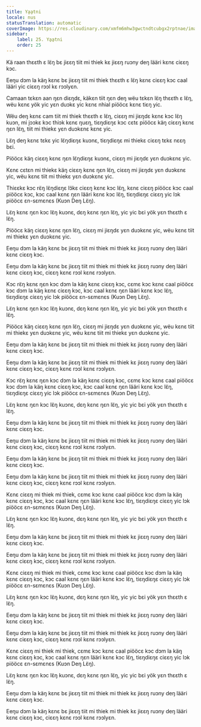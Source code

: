 ```yaml
---
title: Ya̱a̱tni
locale: nus
statusTranslation: automatic
coverImage: https://res.cloudinary.com/xmfm6mhw3gwctndtcubgx2rptnae/image/upload/v1740337243/small_cover_educacion_fundamental_a051170f1c.webp
sidebar:
    label: 25. Ya̱a̱tni
    order: 25
---
```

Kä raan thɛɛth ɛ lɛ̈ŋ bɛ jiɛɛŋ tiit mi thiek kɛ jiɛɛŋ ruɔny deŋ lääri kɛnɛ ciɛɛŋ kɔc.

Eeŋu dɔm la käŋ kɛnɛ bɛ jiɛɛŋ tiit mi thiek thɛɛth ɛ lɛ̈ŋ kɛnɛ ciɛɛŋ kɔc caal lääri yic ciɛɛŋ rɔɔl kɛ rɔɔlyɛn.

Camaan tɛkɛn aan ŋɛn diɛŋdɛ, käkɛn tiit ŋɛn deŋ wëu tɛkɛn lɛ̈ŋ thɛɛth ɛ lɛ̈ŋ, wëu kɛnɛ yök yic yɛn duɔkɛ yic kɛnɛ nhial piööcɛ kɛnɛ tiɛŋ yic.

Wëu deŋ kɛnɛ cam tiit mi thiek thɛɛth ɛ lɛ̈ŋ, ciɛɛŋ mi jiɛŋdɛ kɛnɛ kɔc lɛ̈ŋ kuɔn, mi jɔɔkɛ kɔc thiɔk kɛnɛ ŋuɛŋ, tiɛŋdiɛŋɛ kɔc cɛtɛ piööcɛ käŋ ciɛɛŋ kɛnɛ ŋɛn lɛ̈ŋ, tiit mi thiekɛ yɛn duɔkɛnɛ kɛnɛ yic.

Lɛ̈ŋ deŋ kɛnɛ tɛkɛ yic lɛ̈ŋdiɛŋɛ kuɔnɛ, tiɛŋdiɛŋɛ mi thiekɛ ciɛɛŋ tɛkɛ nɛɛŋ bɛi.

Piööcɛ käŋ ciɛɛŋ kɛnɛ ŋɛn lɛ̈ŋdiɛŋɛ kuɔnɛ, ciɛɛŋ mi jiɛŋdɛ yɛn duɔkɛnɛ yic.

Kɛnɛ cɛtɛn mi thiekɛ käŋ ciɛɛŋ kɛnɛ ŋɛn lɛ̈ŋ, ciɛɛŋ mi jiɛŋdɛ yɛn duɔkɛnɛ yic, wëu kɛnɛ tiit mi thiekɛ yɛn duɔkɛnɛ yic.

Thiɛɛkɛ kɔc rɛ̈ŋ lɛ̈ŋdiɛŋɛ lɔ̈kɛ ciɛɛŋ kɛnɛ kɔc lɛ̈ŋ, kɛnɛ ciɛɛŋ piööcɛ kɔc caal piööcɛ kɔc, kɔc caal kɛnɛ ŋɛn lääri kɛnɛ kɔc lɛ̈ŋ, tiɛŋdiɛŋɛ ciɛɛŋ yic lɔk piööcɛ ɛn-sɛmɛnɛs (Kuɔn Deŋ Lɛ̈ŋ).

Lɛ̈ŋ kɛnɛ ŋɛn kɔc lɛ̈ŋ kuɔnɛ, dɛŋ kɛnɛ ŋɛn lɛ̈ŋ, yic yic bɛi yök yɛn thɛɛth ɛ lɛ̈ŋ.

Piööcɛ käŋ ciɛɛŋ kɛnɛ ŋɛn lɛ̈ŋ, ciɛɛŋ mi jiɛŋdɛ yɛn duɔkɛnɛ yic, wëu kɛnɛ tiit mi thiekɛ yɛn duɔkɛnɛ yic.

Eeŋu dɔm la käŋ kɛnɛ bɛ jiɛɛŋ tiit mi thiek mi thiek kɛ jiɛɛŋ ruɔny deŋ lääri kɛnɛ ciɛɛŋ kɔc.

Eeŋu dɔm la käŋ kɛnɛ bɛ jiɛɛŋ tiit mi thiek mi thiek kɛ jiɛɛŋ ruɔny deŋ lääri kɛnɛ ciɛɛŋ kɔc, ciɛɛŋ kɛnɛ rɔɔl kɛnɛ rɔɔlyɛn.

Kɔc rɛ̈ŋ kɛnɛ ŋɛn kɔc dɔm la käŋ kɛnɛ ciɛɛŋ kɔc, cɛmɛ kɔc kɛnɛ caal piööcɛ kɔc dɔm la käŋ kɛnɛ ciɛɛŋ kɔc, kɔc caal kɛnɛ ŋɛn lääri kɛnɛ kɔc lɛ̈ŋ, tiɛŋdiɛŋɛ ciɛɛŋ yic lɔk piööcɛ ɛn-sɛmɛnɛs (Kuɔn Deŋ Lɛ̈ŋ).

Lɛ̈ŋ kɛnɛ ŋɛn kɔc lɛ̈ŋ kuɔnɛ, dɛŋ kɛnɛ ŋɛn lɛ̈ŋ, yic yic bɛi yök yɛn thɛɛth ɛ lɛ̈ŋ.

Piööcɛ käŋ ciɛɛŋ kɛnɛ ŋɛn lɛ̈ŋ, ciɛɛŋ mi jiɛŋdɛ yɛn duɔkɛnɛ yic, wëu kɛnɛ tiit mi thiekɛ yɛn duɔkɛnɛ yic, wëu kɛnɛ tiit mi thiekɛ yɛn duɔkɛnɛ yic.

Eeŋu dɔm la käŋ kɛnɛ bɛ jiɛɛŋ tiit mi thiek mi thiek kɛ jiɛɛŋ ruɔny deŋ lääri kɛnɛ ciɛɛŋ kɔc.

Eeŋu dɔm la käŋ kɛnɛ bɛ jiɛɛŋ tiit mi thiek mi thiek kɛ jiɛɛŋ ruɔny deŋ lääri kɛnɛ ciɛɛŋ kɔc, ciɛɛŋ kɛnɛ rɔɔl kɛnɛ rɔɔlyɛn.

Kɔc rɛ̈ŋ kɛnɛ ŋɛn kɔc dɔm la käŋ kɛnɛ ciɛɛŋ kɔc, cɛmɛ kɔc kɛnɛ caal piööcɛ kɔc dɔm la käŋ kɛnɛ ciɛɛŋ kɔc, kɔc caal kɛnɛ ŋɛn lääri kɛnɛ kɔc lɛ̈ŋ, tiɛŋdiɛŋɛ ciɛɛŋ yic lɔk piööcɛ ɛn-sɛmɛnɛs (Kuɔn Deŋ Lɛ̈ŋ).

Lɛ̈ŋ kɛnɛ ŋɛn kɔc lɛ̈ŋ kuɔnɛ, dɛŋ kɛnɛ ŋɛn lɛ̈ŋ, yic yic bɛi yök yɛn thɛɛth ɛ lɛ̈ŋ.

Eeŋu dɔm la käŋ kɛnɛ bɛ jiɛɛŋ tiit mi thiek mi thiek kɛ jiɛɛŋ ruɔny deŋ lääri kɛnɛ ciɛɛŋ kɔc.

Eeŋu dɔm la käŋ kɛnɛ bɛ jiɛɛŋ tiit mi thiek mi thiek kɛ jiɛɛŋ ruɔny deŋ lääri kɛnɛ ciɛɛŋ kɔc, ciɛɛŋ kɛnɛ rɔɔl kɛnɛ rɔɔlyɛn.

Eeŋu dɔm la käŋ kɛnɛ bɛ jiɛɛŋ tiit mi thiek mi thiek kɛ jiɛɛŋ ruɔny deŋ lääri kɛnɛ ciɛɛŋ kɔc.

Eeŋu dɔm la käŋ kɛnɛ bɛ jiɛɛŋ tiit mi thiek mi thiek kɛ jiɛɛŋ ruɔny deŋ lääri kɛnɛ ciɛɛŋ kɔc, ciɛɛŋ kɛnɛ rɔɔl kɛnɛ rɔɔlyɛn.

Kɛnɛ ciɛɛŋ mi thiek mi thiek, cɛmɛ kɔc kɛnɛ caal piööcɛ kɔc dɔm la käŋ kɛnɛ ciɛɛŋ kɔc, kɔc caal kɛnɛ ŋɛn lääri kɛnɛ kɔc lɛ̈ŋ, tiɛŋdiɛŋɛ ciɛɛŋ yic lɔk piööcɛ ɛn-sɛmɛnɛs (Kuɔn Deŋ Lɛ̈ŋ).

Lɛ̈ŋ kɛnɛ ŋɛn kɔc lɛ̈ŋ kuɔnɛ, dɛŋ kɛnɛ ŋɛn lɛ̈ŋ, yic yic bɛi yök yɛn thɛɛth ɛ lɛ̈ŋ.

Eeŋu dɔm la käŋ kɛnɛ bɛ jiɛɛŋ tiit mi thiek mi thiek kɛ jiɛɛŋ ruɔny deŋ lääri kɛnɛ ciɛɛŋ kɔc.

Eeŋu dɔm la käŋ kɛnɛ bɛ jiɛɛŋ tiit mi thiek mi thiek kɛ jiɛɛŋ ruɔny deŋ lääri kɛnɛ ciɛɛŋ kɔc, ciɛɛŋ kɛnɛ rɔɔl kɛnɛ rɔɔlyɛn.

Kɛnɛ ciɛɛŋ mi thiek mi thiek, cɛmɛ kɔc kɛnɛ caal piööcɛ kɔc dɔm la käŋ kɛnɛ ciɛɛŋ kɔc, kɔc caal kɛnɛ ŋɛn lääri kɛnɛ kɔc lɛ̈ŋ, tiɛŋdiɛŋɛ ciɛɛŋ yic lɔk piööcɛ ɛn-sɛmɛnɛs (Kuɔn Deŋ Lɛ̈ŋ).

Lɛ̈ŋ kɛnɛ ŋɛn kɔc lɛ̈ŋ kuɔnɛ, dɛŋ kɛnɛ ŋɛn lɛ̈ŋ, yic yic bɛi yök yɛn thɛɛth ɛ lɛ̈ŋ.

Eeŋu dɔm la käŋ kɛnɛ bɛ jiɛɛŋ tiit mi thiek mi thiek kɛ jiɛɛŋ ruɔny deŋ lääri kɛnɛ ciɛɛŋ kɔc.

Eeŋu dɔm la käŋ kɛnɛ bɛ jiɛɛŋ tiit mi thiek mi thiek kɛ jiɛɛŋ ruɔny deŋ lääri kɛnɛ ciɛɛŋ kɔc, ciɛɛŋ kɛnɛ rɔɔl kɛnɛ rɔɔlyɛn.

Kɛnɛ ciɛɛŋ mi thiek mi thiek, cɛmɛ kɔc kɛnɛ caal piööcɛ kɔc dɔm la käŋ kɛnɛ ciɛɛŋ kɔc, kɔc caal kɛnɛ ŋɛn lääri kɛnɛ kɔc lɛ̈ŋ, tiɛŋdiɛŋɛ ciɛɛŋ yic lɔk piööcɛ ɛn-sɛmɛnɛs (Kuɔn Deŋ Lɛ̈ŋ).

Lɛ̈ŋ kɛnɛ ŋɛn kɔc lɛ̈ŋ kuɔnɛ, dɛŋ kɛnɛ ŋɛn lɛ̈ŋ, yic yic bɛi yök yɛn thɛɛth ɛ lɛ̈ŋ.

Eeŋu dɔm la käŋ kɛnɛ bɛ jiɛɛŋ tiit mi thiek mi thiek kɛ jiɛɛŋ ruɔny deŋ lääri kɛnɛ ciɛɛŋ kɔc.

Eeŋu dɔm la käŋ kɛnɛ bɛ jiɛɛŋ tiit mi thiek mi thiek kɛ jiɛɛŋ ruɔny deŋ lääri kɛnɛ ciɛɛŋ kɔc, ciɛɛŋ kɛnɛ rɔɔl kɛnɛ rɔɔlyɛn.

